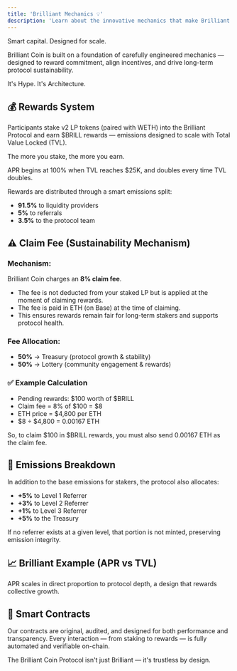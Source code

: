 ```yaml
---
title: 'Brilliant Mechanics 💡'
description: 'Learn about the innovative mechanics that make Brilliant Coin unique'
---
```


Smart capital. Designed for scale.

Brilliant Coin is built on a foundation of carefully engineered mechanics — designed to reward commitment, align incentives, and drive long-term protocol sustainability.

It's Hype. It's Architecture.

## 💰 Rewards System

Participants stake v2 LP tokens (paired with WETH) into the Brilliant Protocol and earn $BRILL rewards — emissions designed to scale with Total Value Locked (TVL).

The more you stake, the more you earn.

APR begins at 100% when TVL reaches $25K, and doubles every time TVL doubles.

Rewards are distributed through a smart emissions split:

- **91.5%** to liquidity providers
- **5%** to referrals
- **3.5%** to the protocol team

## ⚠️ Claim Fee (Sustainability Mechanism)

### Mechanism:

Brilliant Coin charges an **8% claim fee**.

- The fee is not deducted from your staked LP but is applied at the moment of claiming rewards.
- The fee is paid in ETH (on Base) at the time of claiming.
- This ensures rewards remain fair for long-term stakers and supports protocol health.

### Fee Allocation:

- **50%** → Treasury (protocol growth & stability)
- **50%** → Lottery (community engagement & rewards)

### ✅ Example Calculation

- Pending rewards: $100 worth of $BRILL
- Claim fee = 8% of $100 = $8
- ETH price = $4,800 per ETH
- $8 ÷ $4,800 = 0.00167 ETH

So, to claim $100 in $BRILL rewards, you must also send 0.00167 ETH as the claim fee.

## 🧮 Emissions Breakdown

In addition to the base emissions for stakers, the protocol also allocates:

- **+5%** to Level 1 Referrer
- **+3%** to Level 2 Referrer
- **+1%** to Level 3 Referrer
- **+5%** to the Treasury

If no referrer exists at a given level, that portion is not minted, preserving emission integrity.

## 📈 Brilliant Example (APR vs TVL)

APR scales in direct proportion to protocol depth, a design that rewards collective growth.

## 🔐 Smart Contracts

Our contracts are original, audited, and designed for both performance and transparency. Every interaction — from staking to rewards — is fully automated and verifiable on-chain.

The Brilliant Coin Protocol isn't just Brilliant — it's trustless by design.
